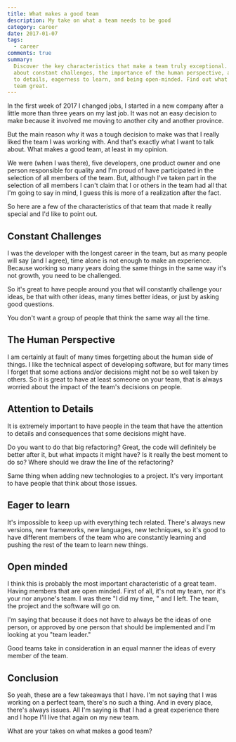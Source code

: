 ```yaml
---
title: What makes a good team
description: My take on what a team needs to be good
category: career
date: 2017-01-07
tags:
  - career
comments: true
summary:
  Discover the key characteristics that make a team truly exceptional. Learn
  about constant challenges, the importance of the human perspective, attention
  to details, eagerness to learn, and being open-minded. Find out what makes a
  team great.
---
```



In the first week of 2017 I changed jobs, I started in a new company after a
little more than three years on my last job. It was not an easy decision to make
because it involved me moving to another city and another province.

But the main reason why it was a tough decision to make was that I really liked
the team I was working with. And that's exactly what I want to talk about. What
makes a good team, at least in my opinion.

We were (when I was there), five developers, one product owner and one person
responsible for quality and I'm proud of have participated in the selection of
all members of the team. But, although I've taken part in the selection of all
members I can't claim that I or others in the team had all that I'm going to say
in mind, I guess this is more of a realization after the fact.

So here are a few of the characteristics of that team that made it really
special and I'd like to point out.

## Constant Challenges

I was the developer with the longest career in the team, but as many people will
say (and I agree), time alone is not enough to make an experience. Because
working so many years doing the same things in the same way it's not growth, you
need to be challenged.

So it's great to have people around you that will constantly challenge your
ideas, be that with other ideas, many times better ideas, or just by asking good
questions.

You don't want a group of people that think the same way all the time.

## The Human Perspective

I am certainly at fault of many times forgetting about the human side of things.
I like the technical aspect of developing software, but for many times I forget
that some actions and/or decisions might not be so well taken by others. So it
is great to have at least someone on your team, that is always worried about the
impact of the team's decisions on people.

## Attention to Details

It is extremely important to have people in the team that have the attention to
details and consequences that some decisions might have.

Do you want to do that big refactoring? Great, the code will definitely be
better after it, but what impacts it might have? Is it really the best moment to
do so? Where should we draw the line of the refactoring?

Same thing when adding new technologies to a project. It's very important to
have people that think about those issues.

## Eager to learn

It's impossible to keep up with everything tech related. There's always new
versions, new frameworks, new languages, new techniques, so it's good to have
different members of the team who are constantly learning and pushing the rest
of the team to learn new things.

## Open minded

I think this is probably the most important characteristic of a great team.
Having members that are open minded. First of all, it's not my team, nor it's
your nor anyone's team. I was there "I did my time, " and I left. The team, the
project and the software will go on.

I'm saying that because it does not have to always be the ideas of one person,
or approved by one person that should be implemented and I'm looking at you
"team leader."

Good teams take in consideration in an equal manner the ideas of every member of
the team.

## Conclusion

So yeah, these are a few takeaways that I have. I'm not saying that I was
working on a perfect team, there's no such a thing. And in every place, there's
always issues. All I'm saying is that I had a great experience there and I hope
I'll live that again on my new team.

What are your takes on what makes a good team?
